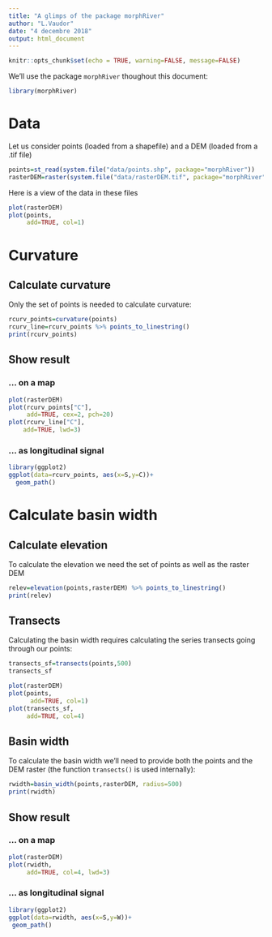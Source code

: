 ```yaml
---
title: "A glimps of the package morphRiver"
author: "L.Vaudor"
date: "4 decembre 2018"
output: html_document
---
```


```r
knitr::opts_chunk$set(echo = TRUE, warning=FALSE, message=FALSE)
```

We'll use the package `morphRiver` thoughout this document:

```r
library(morphRiver)
```


# Data

Let us consider points (loaded from a shapefile) and a DEM (loaded from a .tif file)

```r
points=st_read(system.file("data/points.shp", package="morphRiver"))
rasterDEM=raster(system.file("data/rasterDEM.tif", package="morphRiver"))
```

Here is a view of the data in these files

```r
plot(rasterDEM)
plot(points,
     add=TRUE, col=1)
```

# Curvature

## Calculate curvature

Only the set of points is needed to calculate curvature:

```r
rcurv_points=curvature(points)
rcurv_line=rcurv_points %>% points_to_linestring()
print(rcurv_points)
```

## Show result

### ... on a map

```r
plot(rasterDEM)
plot(rcurv_points["C"],
     add=TRUE, cex=2, pch=20)
plot(rcurv_line["C"],
    add=TRUE, lwd=3)
```

### ... as longitudinal signal

```r
library(ggplot2)
ggplot(data=rcurv_points, aes(x=S,y=C))+
  geom_path()
```

# Calculate basin width

## Calculate elevation

To calculate the elevation we need the set of points as well as the raster DEM

```r
relev=elevation(points,rasterDEM) %>% points_to_linestring()
print(relev)
```

## Transects

Calculating the basin width requires calculating the series transects going through our points:

```r
transects_sf=transects(points,500)
transects_sf
```


```r
plot(rasterDEM)
plot(points,
      add=TRUE, col=1)
plot(transects_sf,
     add=TRUE, col=4)
```

## Basin width

To calculate the basin width we'll need to provide both the points and the DEM raster (the function `transects()` is used internally):

```r
rwidth=basin_width(points,rasterDEM, radius=500)
print(rwidth)
```


## Show result

### ... on a map

```r
plot(rasterDEM)
plot(rwidth,
     add=TRUE, col=4, lwd=3)
```

### ... as longitudinal signal

```r
library(ggplot2)
ggplot(data=rwidth, aes(x=S,y=W))+
 geom_path()
```


